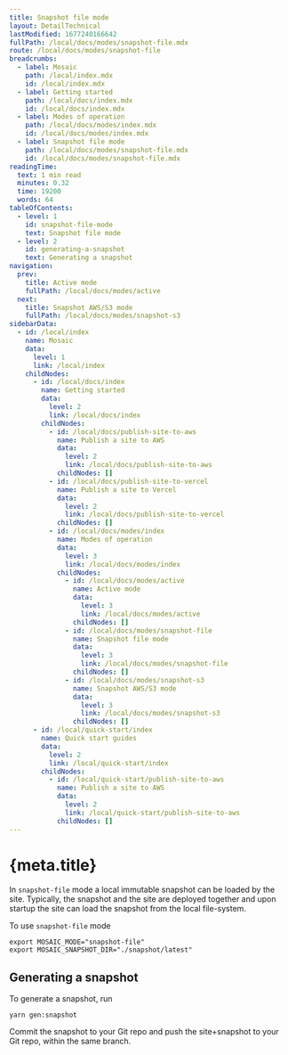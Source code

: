 ```yaml
---
title: Snapshot file mode
layout: DetailTechnical
lastModified: 1677240166642
fullPath: /local/docs/modes/snapshot-file.mdx
route: /local/docs/modes/snapshot-file
breadcrumbs:
  - label: Mosaic
    path: /local/index.mdx
    id: /local/index.mdx
  - label: Getting started
    path: /local/docs/index.mdx
    id: /local/docs/index.mdx
  - label: Modes of operation
    path: /local/docs/modes/index.mdx
    id: /local/docs/modes/index.mdx
  - label: Snapshot file mode
    path: /local/docs/modes/snapshot-file.mdx
    id: /local/docs/modes/snapshot-file.mdx
readingTime:
  text: 1 min read
  minutes: 0.32
  time: 19200
  words: 64
tableOfContents:
  - level: 1
    id: snapshot-file-mode
    text: Snapshot file mode
  - level: 2
    id: generating-a-snapshot
    text: Generating a snapshot
navigation:
  prev:
    title: Active mode
    fullPath: /local/docs/modes/active
  next:
    title: Snapshot AWS/S3 mode
    fullPath: /local/docs/modes/snapshot-s3
sidebarData:
  - id: /local/index
    name: Mosaic
    data:
      level: 1
      link: /local/index
    childNodes:
      - id: /local/docs/index
        name: Getting started
        data:
          level: 2
          link: /local/docs/index
        childNodes:
          - id: /local/docs/publish-site-to-aws
            name: Publish a site to AWS
            data:
              level: 2
              link: /local/docs/publish-site-to-aws
            childNodes: []
          - id: /local/docs/publish-site-to-vercel
            name: Publish a site to Vercel
            data:
              level: 2
              link: /local/docs/publish-site-to-vercel
            childNodes: []
          - id: /local/docs/modes/index
            name: Modes of operation
            data:
              level: 3
              link: /local/docs/modes/index
            childNodes:
              - id: /local/docs/modes/active
                name: Active mode
                data:
                  level: 3
                  link: /local/docs/modes/active
                childNodes: []
              - id: /local/docs/modes/snapshot-file
                name: Snapshot file mode
                data:
                  level: 3
                  link: /local/docs/modes/snapshot-file
                childNodes: []
              - id: /local/docs/modes/snapshot-s3
                name: Snapshot AWS/S3 mode
                data:
                  level: 3
                  link: /local/docs/modes/snapshot-s3
                childNodes: []
      - id: /local/quick-start/index
        name: Quick start guides
        data:
          level: 2
          link: /local/quick-start/index
        childNodes:
          - id: /local/quick-start/publish-site-to-aws
            name: Publish a site to AWS
            data:
              level: 2
              link: /local/quick-start/publish-site-to-aws
            childNodes: []
---
```


# {meta.title}

In `snapshot-file` mode a local immutable snapshot can be loaded by the site. Typically, the snapshot and the site are
deployed together and upon startup the site can load the snapshot from the local file-system.

To use `snapshot-file` mode

```
export MOSAIC_MODE="snapshot-file"
export MOSAIC_SNAPSHOT_DIR="./snapshot/latest"
```

## Generating a snapshot

To generate a snapshot, run

```
yarn gen:snapshot
```

Commit the snapshot to your Git repo and push the site+snapshot to your Git repo, within the same branch.
